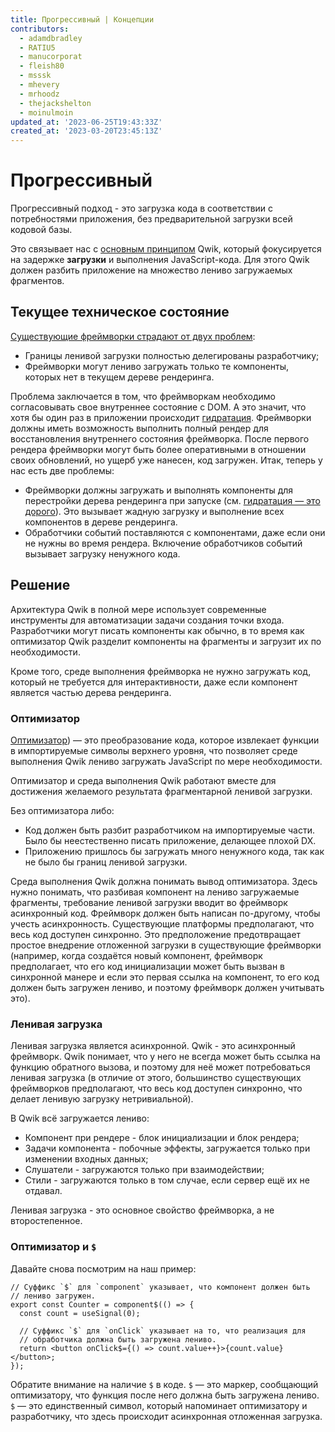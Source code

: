 ```yaml
---
title: Прогрессивный | Концепции
contributors:
  - adamdbradley
  - RATIU5
  - manucorporat
  - fleish80
  - msssk
  - mhevery
  - mrhoodz
  - thejackshelton
  - moinulmoin
updated_at: '2023-06-25T19:43:33Z'
created_at: '2023-03-20T23:45:13Z'
---
```


# Прогрессивный

Прогрессивный подход - это загрузка кода в соответствии с потребностями приложения, без предварительной загрузки всей кодовой базы.

Это связывает нас с [основным принципом](../think-qwik/index.mdx) Qwik, который фокусируется на задержке **загрузки** и выполнения JavaScript-кода. Для этого Qwik должен разбить приложение на множество лениво загружаемых фрагментов.

## Текущее техническое состояние

[Существующие фреймворки страдают от двух проблем](https://www.builder.io/blog/dont-blame-the-developer-for-what-the-frameworks-did):

- Границы ленивой загрузки полностью делегированы разработчику;
- Фреймворки могут лениво загружать только те компоненты, которых нет в текущем дереве рендеринга.

Проблема заключается в том, что фреймворкам необходимо согласовывать свое внутреннее состояние с DOM. А это значит, что хотя бы один раз в приложении происходит [гидратация](../../concepts/resumable/#resumable-vs-hydration). Фреймворки должны иметь возможность выполнить полный рендер для восстановления внутреннего состояния фреймворка. После первого рендера фреймворки могут быть более оперативными в отношении своих обновлений, но ущерб уже нанесен, код загружен. Итак, теперь у нас есть две проблемы:

- Фреймворки должны загружать и выполнять компоненты для перестройки дерева рендеринга при запуске (см. [гидратация — это дорого](https://www.builder.io/blog/hydration-is-pure-overhead)). Это вызывает жадную загрузку и выполнение всех компонентов в дереве рендеринга.
- Обработчики событий поставляются с компонентами, даже если они не нужны во время рендера. Включение обработчиков событий вызывает загрузку ненужного кода.

## Решение

Архитектура Qwik в полной мере использует современные инструменты для автоматизации задачи создания точки входа. Разработчики могут писать компоненты как обычно, в то время как оптимизатор Qwik разделит компоненты на фрагменты и загрузит их по необходимости.

Кроме того, среде выполнения фреймворка не нужно загружать код, который не требуется для интерактивности, даже если компонент является частью дерева рендеринга.

### Оптимизатор

[Оптимизатор](../../advanced/optimizer/index.mdx)) — это преобразование кода, которое извлекает функции в импортируемые символы верхнего уровня, что позволяет среде выполнения Qwik лениво загружать JavaScript по мере необходимости.

Оптимизатор и среда выполнения Qwik работают вместе для достижения желаемого результата фрагментарной ленивой загрузки.

Без оптимизатора либо:

- Код должен быть разбит разработчиком на импортируемые части. Было бы неестественно писать приложение, делающее плохой DX.
- Приложению пришлось бы загружать много ненужного кода, так как не было бы границ ленивой загрузки.

Среда выполнения Qwik должна понимать вывод оптимизатора. Здесь нужно понимать, что разбивая компонент на лениво загружаемые фрагменты, требование ленивой загрузки вводит во фреймворк асинхронный код. Фреймворк должен быть написан по-другому, чтобы учесть асинхронность. Существующие платформы предполагают, что весь код доступен синхронно. Это предположение предотвращает простое внедрение отложенной загрузки в существующие фреймворки (например, когда создаётся новый компонент, фреймворк предполагает, что его код инициализации может быть вызван в синхронной манере и если это первая ссылка на компонент, то его код должен быть загружен лениво, и поэтому фреймворк должен учитывать это).

### Ленивая загрузка

Ленивая загрузка является асинхронной. Qwik - это асинхронный фреймворк. Qwik понимает, что у него не всегда может быть ссылка на функцию обратного вызова, и поэтому для неё может потребоваться ленивая загрузка (в отличие от этого, большинство существующих фреймворков предполагают, что весь код доступен синхронно, что делает ленивую загрузку нетривиальной).

В Qwik всё загружается лениво:

- Компонент при рендере - блок инициализации и блок рендера;
- Задачи компонента - побочные эффекты, загружается только при изменении входных данных;
- Слушатели - загружаются только при взаимодействии;
- Стили - загружаются только в том случае, если сервер ещё их не отдавал.

Ленивая загрузка - это основное свойство фреймворка, а не второстепенное.

### Оптимизатор и `$`

Давайте снова посмотрим на наш пример:

```tsx
// Суффикс `$` для `component` указывает, что компонент должен быть
// лениво загружен.
export const Counter = component$(() => {
  const count = useSignal(0);

  // Суффикс `$` для `onClick` указывает на то, что реализация для
  // обработчика должна быть загружена лениво.
  return <button onClick$={() => count.value++}>{count.value}</button>;
});
```

Обратите внимание на наличие `$` в коде. `$` — это маркер, сообщающий оптимизатору, что функция
после него должна быть загружена лениво. `$` — это единственный символ, который напоминает оптимизатору и разработчику, что здесь происходит асинхронная отложенная загрузка.
